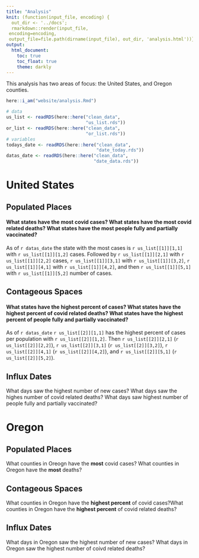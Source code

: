 ```yaml
---
title: "Analysis"
knit: (function(input_file, encoding) {
  out_dir <- '../docs';
  rmarkdown::render(input_file,
 encoding=encoding,
 output_file=file.path(dirname(input_file), out_dir, 'analysis.html'))})
output:
  html_document:
    toc: true
    toc_float: true
    theme: darkly
---
```


This analysis has two areas of focus: the United States, and Oregon counties. 

```r
here::i_am("website/analysis.Rmd")
```

```r
# data 
us_list <- readRDS(here::here("clean_data",
                              "us_list.rds"))
or_list <- readRDS(here::here("clean_data",
                              "or_list.rds"))
# variables
todays_date <- readRDS(here::here("clean_data",
                                  "date_today.rds"))
datas_date <- readRDS(here::here("clean_data",
                                 "date_data.rds"))
```

# United States

## Populated Places

#### What states have the **most** covid cases? What states have the **most** covid related deaths? What states have the **most** people fully and partially vaccinated? 

As of `r datas_date` the state with the most cases is `r us_list[[1]][1,1]` with `r us_list[[1]][1,2]` cases.  Followed by `r us_list[[1]][2,1]` with `r us_list[[1]][2,2]` cases, `r us_list[[1]][3,1]` with `r us_list[[1]][3,2]`, `r us_list[[1]][4,1]` with `r us_list[[1]][4,2]`, and then `r us_list[[1]][5,1]` with `r us_list[[1]][5,2]` number of cases. 


## Contageous Spaces

#### What states have the **highest percent** of cases? What states have the **highest percent** of covid related deaths? What states have the **highest percent** of people fully and partially vaccinated? 

As of `r datas_date` `r us_list[[2]][1,1]` has the highest percent of cases per population with `r us_list[[2]][1,2]`. Then `r us_list[[2]][2,1]` (`r us_list[[2]][2,2]`), `r us_list[[2]][3,1]` (`r us_list[[2]][3,2]`), `r us_list[[2]][4,1]` (`r us_list[[2]][4,2]`), and `r us_list[[2]][5,1]` (`r us_list[[2]][5,2]`). 


## Influx Dates

What days saw the highest number of new cases? What days saw the highes number of covid related deaths? What days saw highest number of people fully and partially vaccinated? 



# Oregon

## Populated Places

What counties in Oreogn have the **most** covid cases? What counties in Oregon have the **most** deaths? 


## Contageous Spaces

What counties in Oregon have the **highest percent** of covid cases?What counties in Oregon have the **highest percent** of covid related deaths? 


## Influx Dates

What days in Oregon saw the highest number of new cases? What days in Oregon saw the highest number of coivd related deaths? 









